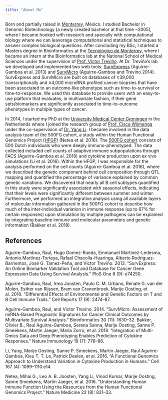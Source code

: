```yaml
---
title: "About Me"
---
```


Born and partially raised in [Monterrey](https://en.wikipedia.org/wiki/Monterrey), México. I studied Bachelor in Genomic Biotechnology (a newly created bachelor at that time ~2005), where I became hooked with research and specially with computational biology where we can leaverage computational and statistical techniques to answer complex biological questions. After concluding my BSc, I started a Masters degree in Bioinformatics at the [Tecnológico de Monterrey](https://tec.mx/en), where I became an intern at the Bioinformatics lab at the National School of Medical Sciences under the supervision of [Prof. Victor Treviño](http://www.tecgradschool.mx/teachers/phd/computer-science/victor-manuel-trevino-alvarado-phd). At Dr. Treviño's lab we developed and implemented two web tools: [SurvExpress](http://bioinformatica.mty.itesm.mx:8080/Biomatec/SurvivaX.jsp) (Aguirre-Gamboa et al. 2013) and [SurvMicro](http://bioinformatica.mty.itesm.mx:8080/Biomatec/Survmicro.jsp) (Aguirre-Gamboa and Trevino 2014). SurvExpress and SurvMIcro are built on databases of ≥39,000 transcriptionally and ≥4,000 microRNA profiled cancer biopsies that have been associated to an outcome-like phenotype such as time-to-survival or time-to-response. We used this database to provide users with an easy-to-use platform that evaluates, in multivariate fashion, if their gene sets/biomarkers are significantly associated to time-to-outcome phenotypes in multiple types of cancer.

In 2014, I started my PhD at the [University Medical Center Groningen](https://www.umcg.nl) in the Netherlands where I joined the research group of [Prof. Cisca Wijmenga](https://www.rug.nl/research/genetics/staff/cisca-wijmenga) under the co-supervision of [Dr. Yang Li](https://www.rug.nl/research/genetics/staff/yang-li?lang=en). I became involved in the data analysis team of the 500FG cohort, a study within the Human Functional Genomics Project [(HFGP)](http://www.humanfunctionalgenomics.org/) (Netea et al. 2016). The [500FG cohort](http://www.humanfunctionalgenomics.org/site/?page_id=82) consists of 500 Dutch individuals who were deeply immuno-phenotyped. The data collected included cell counts of adaptive immune subpopulations through FACS (Aguirre-Gamboa et al. 2016) and cytokine production upon ex vivo simulations (Li et al. 2016). Within the HFGP, I was responsible for the analysis performed on the cell counts (Aguirre-Gamboa et al. 2016), where we described the genetic component behind cell composition through QTL mapping and quantified the percentage of variance explained by common genetic variations. We discovered that nearly all B cell subtypes quantified in this study were significantly associated with seasonal effects, indicating that their levels were significantly different between summer and winter. Furthermore, we performed an integrative analysis using all available layers of molecular information gathered in the 500FG cohort to describe how much of the inter-individual variation in immune response (up to 67% for certain responses) upon stimulation by  multiple pathogens can be explained by integrating baseline immune and molecular parameters and genetic information (Bakker et al. 2018). 

## References

Aguirre-Gamboa, Raul, Hugo Gomez-Rueda, Emmanuel Martínez-Ledesma, Antonio Martínez-Torteya, Rafael Chacolla-Huaringa, Alberto Rodriguez-Barrientos, José G. Tamez-Peña, and Victor Treviño. 2013. “SurvExpress: An Online Biomarker Validation Tool and Database for Cancer Gene Expression Data Using Survival Analysis.” PloS One 8 (9): e74250.

Aguirre-Gamboa, Raul, Irma Joosten, Paulo C. M. Urbano, Renate G. van der Molen, Esther van Rijssen, Bram van Cranenbroek, Marije Oosting, et al. 2016. “Differential Effects of Environmental and Genetic Factors on T and B Cell Immune Traits.” Cell Reports 17 (9): 2474–87.

Aguirre-Gamboa, Raul, and Victor Trevino. 2014. “SurvMicro: Assessment of miRNA-Based Prognostic Signatures for Cancer Clinical Outcomes by Multivariate Survival Analysis.” Bioinformatics  30 (11): 1630–32.
Bakker, Olivier B., Raul Aguirre-Gamboa, Serena Sanna, Marije Oosting, Sanne P. Smeekens, Martin Jaeger, Maria Zorro, et al. 2018. “Integration of Multi-Omics Data and Deep Phenotyping Enables Prediction of Cytokine Responses.” Nature Immunology 19 (7): 776–86.

Li, Yang, Marije Oosting, Sanne P. Smeekens, Martin Jaeger, Raul Aguirre-Gamboa, Kieu T. T. Le, Patrick Deelen, et al. 2016. “A Functional Genomics Approach to Understand Variation in Cytokine Production in Humans.” Cell 167 (4): 1099–1110.e14.

Netea, Mihai G., Leo A. B. Joosten, Yang Li, Vinod Kumar, Marije Oosting, Sanne Smeekens, Martin Jaeger, et al. 2016. “Understanding Human Immune Function Using the Resources from the Human Functional Genomics Project.” Nature Medicine 22 (8): 831–33.